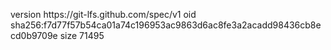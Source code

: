 version https://git-lfs.github.com/spec/v1
oid sha256:f7d77f57b54ca01a74c196953ac9863d6ac8fe3a2acadd98436cb8ecd0b9709e
size 71495
